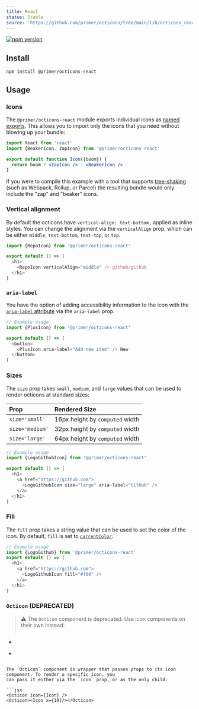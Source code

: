```yaml
---
title: React
status: Stable
source: 'https://github.com/primer/octicons/tree/main/lib/octicons_react'
---
```


[![npm version](https://img.shields.io/npm/v/@primer/octicons-react.svg)](https://www.npmjs.org/package/@primer/octicons-react)

## Install

```shell
npm install @primer/octicons-react
```

## Usage

### Icons

The `@primer/octicons-react` module exports individual icons as [named
exports](https://ponyfoo.com/articles/es6-modules-in-depth#named-exports). This
allows you to import only the icons that you need without blowing up your
bundle:

```jsx
import React from 'react'
import {BeakerIcon, ZapIcon} from '@primer/octicons-react'

export default function Icon({boom}) {
  return boom ? <ZapIcon /> : <BeakerIcon />
}
```

If you were to compile this example with a tool that supports [tree-shaking][]
(such as Webpack, Rollup, or Parcel) the resulting bundle would only include
the "zap" and "beaker" icons.

### Vertical alignment

By default the octicons have `vertical-align: text-bottom;` applied as inline
styles. You can change the alignment via the `verticalAlign` prop, which can be
either `middle`, `text-bottom`, `text-top`, or `top`.

```js
import {RepoIcon} from '@primer/octicons-react'

export default () => (
  <h1>
    <RepoIcon verticalAlign="middle" /> github/github
  </h1>
)
```

### `aria-label`

You have the option of adding accessibility information to the icon with the
[`aria-label` attribute][aria-label] via the `aria-label` prop.

```js
// Example usage
import {PlusIcon} from '@primer/octicons-react'

export default () => (
  <button>
    <PlusIcon aria-label="Add new item" /> New
  </button>
)
```

### Sizes

The `size` prop takes `small`, `medium`, and `large` values that can be used to
render octicons at standard sizes:

| Prop            | Rendered Size                   |
| :-------------- | :------------------------------ |
| `size='small'`  | 16px height by `computed` width |
| `size='medium'` | 32px height by `computed` width |
| `size='large'`  | 64px height by `computed` width |

```js
// Example usage
import {LogoGithubIcon} from '@primer/octicons-react'

export default () => (
  <h1>
    <a href="https://github.com">
      <LogoGithubIcon size="large" aria-label="GitHub" />
    </a>
  </h1>
)
```

### Fill

The `fill` prop takes a string value that can be used to set the color of the icon.
By default, `fill` is set to [`currentColor`](https://css-tricks.com/currentcolor/).

```js
// Example usage
import {LogoGithub} from '@primer/octicons-react'
export default () => (
  <h1>
    <a href="https://github.com">
      <LogoGithubIcon fill="#f00" />
    </a>
  </h1>
)
```

### `Octicon` (DEPRECATED)

> ⚠️ The `Octicon` component is deprecated. Use icon components on their own instead:
> ```diff
- <Octicon icon={AlertIcon} />
+ <AlertIcon />
```

The `Octicon` component is wrapper that passes props to its icon component. To render a specific icon, you
can pass it either via the `icon` prop, or as the only child:

```jsx
<Octicon icon={Icon} />
<Octicon><Icon x={10}/></Octicon>
```

[octicons]: https://primer.style/octicons/
[primer]: https://github.com/primer/primer
[docs]: http://primercss.io/
[npm]: https://www.npmjs.com/
[install-npm]: https://docs.npmjs.com/getting-started/installing-node
[tree-shaking]: https://developer.mozilla.org/en-US/docs/Glossary/Tree_shaking
[aria-label]: https://developer.mozilla.org/en-US/docs/Web/Accessibility/ARIA/Attributes/aria-label
